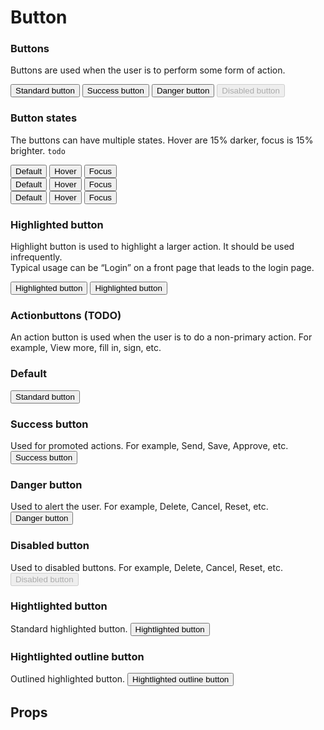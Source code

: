 
<Meta title="Core/Button" component={Button}/>

# Button

<div style={{marginTop: '60px'}}></div>

### Buttons
Buttons are used when the user is to perform some form of action.

<div style={{display: 'flex', flexDirection: 'row', justifyContent: 'space-between'}}>
    <Button>Standard button</Button>
    <Button success>Success button</Button>
    <Button danger>Danger button</Button>
    <Button disabled>Disabled button</Button>
</div>

<div style={{marginTop: '60px'}}></div>

### Button states
The buttons can have multiple states. Hover are 15% darker, focus is 15% brighter. 
`todo`

<div style={{display: 'flex', flexDirection: 'row', justifyContent: 'space-between', width: '60%'}}>
    <div style={{display: 'flex', flexDirection: 'column', justifyContent: 'space-between', height: '120px'}}>
        <Button>Default</Button>
        <Button>Hover</Button>
        <Button>Focus</Button>
    </div>
    <div style={{display: 'flex', flexDirection: 'column', justifyContent: 'space-between', height: '120px'}}>
        <Button success>Default</Button>
        <Button success>Hover</Button>
        <Button success>Focus</Button>
    </div>
    <div style={{display: 'flex', flexDirection: 'column', justifyContent: 'space-between', height: '120px'}}>
        <Button danger>Default</Button>
        <Button danger>Hover</Button>
        <Button danger>Focus</Button>
    </div>
</div>

<div style={{marginTop: '60px'}}></div>

### Highlighted button
Highlight button is used to highlight a larger action. It should be used infrequently.<br />
Typical usage can be “Login” on a front page that leads to the login page.

<div>
    <Button highlight>Highlighted button</Button>
    <Button highlight outline style={{marginLeft: '20px'}}>Highlighted button</Button>
</div>

<div style={{marginTop: '60px'}}></div>

### Actionbuttons (TODO)
An action button is used when the user is to do a non-primary action.
For example, View more, fill in, sign, etc.

<div style={{marginTop: '60px'}}></div>

### Default
<Preview>
    <Story name="Default">
        <Button>Standard button</Button>
    </Story>
</Preview>

### Success button
Used for promoted actions.
For example, Send, Save, Approve, etc.
<Preview>
    <Story name="Success">
        <Button success>Success button</Button>
    </Story>
</Preview>

### Danger button
Used to alert the user.
For example, Delete, Cancel, Reset, etc.
<Preview>
    <Story name="Danger">
        <Button danger>Danger button</Button>
    </Story>
</Preview>

### Disabled button
Used to disabled buttons.
For example, Delete, Cancel, Reset, etc.
<Preview>
    <Story name="Disabled">
        <Button disabled>Disabled button</Button>
    </Story>
</Preview>

### Hightlighted button
Standard highlighted button.
<Preview>
    <Story name="Highlighted">
        <Button highlight>Hightlighted button</Button>
    </Story>
</Preview>

### Hightlighted outline button
Outlined highlighted button.
<Preview>
    <Story name="Outline highlighted">
        <Button highlight outline>Hightlighted outline button</Button>
    </Story>
</Preview>

## Props
<Props of={Button} />
